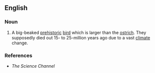 ==English==

===Noun===
{{en-noun}}

# A big-beaked [[prehistoric]] [[bird]] which is larger than the [[ostrich]].  They supposedly died out 15- to 25-million years ago due to a vast [[climate]] change.

===References===
* ''The Science Channel''